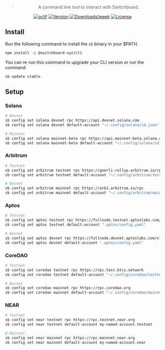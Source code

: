 <div align="center">

> A command line tool to interact with Switchboard.

[![oclif](https://img.shields.io/badge/cli-oclif-brightgreen.svg)](https://oclif.io)
[![Version](https://img.shields.io/npm/v/@switchboard-xyz/cli.svg)](https://npmjs.org/package/@switchboard-xyz/cli)
[![Downloads/week](https://img.shields.io/npm/dw/@switchboard-xyz/cli.svg)](https://npmjs.org/package/@switchboard-xyz/cli)
[![License](https://img.shields.io/npm/l/@switchboard-xyz/cli.svg)](https://github.com/switchboard-xyz/core-sdk/blob/main/cli/LICENSE)

</div>

## Install

Run the following command to install the `sb` binary in your $PATH.

```bash npm2yarn
npm install -g @switchboard-xyz/cli
```

You can re-run this command to upgrade your CLI version or run the command:

```bash
sb update stable
```

## Setup

### Solana

```bash
# Devnet
sb config set solana devnet rpc https://api.devnet.solana.com
sb config set solana devnet default-account "~/.config/solana/id.json"

# Mainnet
sb config set solana mainnet-beta rpc https://api.mainnet-beta.solana.com
sb config set solana mainnet-beta default-account "~/.config/solana/id.json"
```

### Arbitrum

```bash
# Testnet
sb config set arbitrum testnet rpc https://goerli-rollup.arbitrum.io/rpc
sb config set arbitrum testnet default-account "~/.config/arbitrum/testnet.txt"

# Devnet
sb config set arbitrum mainnet rpc https://arb1.arbitrum.io/rpc
sb config set arbitrum mainnet default-account "~/.config/arbitrum/mainnet.txt"
```

### Aptos

```bash
# Testnet
sb config set aptos testnet rpc https://fullnode.testnet.aptoslabs.com/v1
sb config set aptos testnet default-account ".aptos/config.yaml"

# Devnet
sb config set aptos devnet rpc https://fullnode.devnet.aptoslabs.com/v1
sb config set aptos devnet default-account ".aptos/config.yaml"
```

### CoreDAO

```bash
# Testnet
sb config set coredao testnet rpc https://rpc.test.btcs.network
sb config set coredao testnet default-account "~/.config/coredao/testnet.txt"

# Devnet
sb config set coredao mainnet rpc https://rpc.coredao.org
sb config set coredao mainnet default-account "~/.config/coredao/mainnet.txt"
```

### NEAR

```bash
# Testnet
sb config set near testnet rpc https://rpc.testnet.near.org
sb config set near testnet default-account my-named-account.testnet

# Mainnet
sb config set near mainnet rpc https://rpc.mainnet.near.org
sb config set near mainnet default-account my-named-account.near
```
